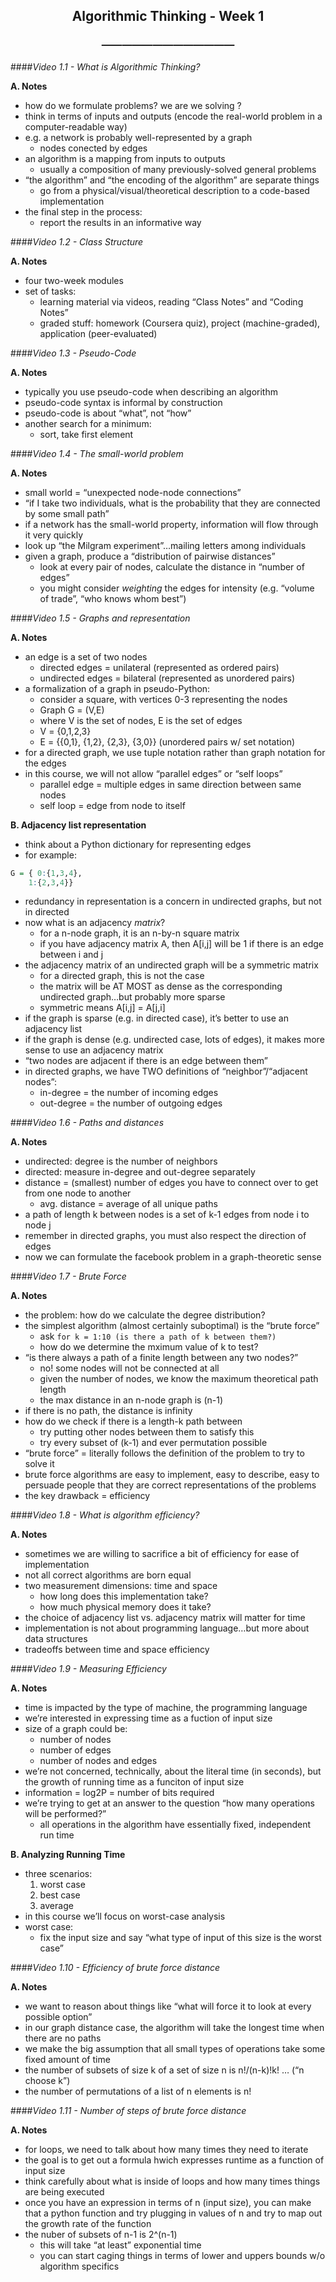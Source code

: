 <center> <h2>Algorithmic Thinking - Week 1 </h2> </center>
<center> <h3>---------------------------------------</h3> </center>

####*Video 1.1 - What is Algorithmic Thinking?*

**A. Notes**

- how do we formulate problems? we are we solving <current problem>?
- think in terms of inputs and outputs (encode the real-world problem in a computer-readable way)
- e.g. a network is probably well-represented by a graph
	- nodes conected by edges
- an algorithm is a mapping from inputs to outputs
	- usually a composition of many previously-solved general problems
- "the algorithm" and "the encoding of the algorithm" are separate things
	- go from a physical/visual/theoretical description to a code-based implementation
- the final step in the process:
	- report the results in an informative way
	
####*Video 1.2 - Class Structure*

**A. Notes**

- four two-week modules
- set of tasks:
	- learning material via videos, reading "Class Notes" and "Coding Notes"
	- graded stuff: homework (Coursera quiz), project (machine-graded), application (peer-evaluated)

####*Video 1.3 - Pseudo-Code*

**A. Notes**

- typically you use pseudo-code when describing an algorithm
- pseudo-code syntax is informal by construction
- pseudo-code is about "what", not "how"
- another search for a minimum:
	- sort, take first element

####*Video 1.4 - The small-world problem*

**A. Notes**

- small world = "unexpected node-node connections"
- "if I take two individuals, what is the probability that they are connected by some small path"
- if a network has the small-world property, information will flow through it very quickly
- look up "the Milgram experiment"...mailing letters among individuals
- given a graph, produce a "distribution of pairwise distances"
	- look at every pair of nodes, calculate the distance in "number of edges"
	- you might consider *weighting* the edges for intensity (e.g. "volume of trade", "who knows whom best")

####*Video 1.5 - Graphs and representation*

**A. Notes**

- an edge is a set of two nodes
	- directed edges = unilateral (represented as ordered pairs)
	- undirected edges = bilateral (represented as unordered pairs)
- a formalization of a graph in pseudo-Python:
	- consider a square, with vertices  0-3 representing the nodes
	- Graph G = (V,E)
	- where V is the set of nodes, E is the set of edges
	- V = {0,1,2,3}
	- E = {{0,1}, {1,2}, {2,3}, {3,0}} (unordered pairs w/ set notation)
- for a directed graph, we use tuple notation rather than graph notation for the edges
- in this course, we will not allow "parallel edges" or "self loops"
	- parallel edge = multiple edges in same direction between same nodes
	- self loop = edge from node to itself

**B. Adjacency list representation**

- think about a Python dictionary for representing edges
- for example:

```r
G = { 0:{1,3,4},
	1:{2,3,4}}
```

- redundancy in representation is a concern in undirected graphs, but not in directed
- now what is an adjacency *matrix*?
	- for a n-node graph, it is an n-by-n square matrix
	- if you have adjacency matrix A, then A[i,j] will be 1 if there is an edge between i and j
- the adjacency matrix of an undirected graph will be a symmetric matrix
	- for a directed graph, this is not the case
	- the matrix will be AT MOST as dense as the corresponding undirected graph...but probably more sparse
	- symmetric means A[i,j] = A[j,i]
- if the graph is sparse (e.g. in directed case), it's better to use an adjacency list
- if the graph is dense (e.g. undirected case, lots of edges), it makes more sense to use an adjacency matrix
- "two nodes are adjacent if there is an edge between them"
- in directed graphs, we have TWO definitions of "neighbor"/"adjacent nodes":
	- in-degree = the number of incoming edges
	- out-degree = the number of outgoing edges

####*Video 1.6 - Paths and distances*

**A. Notes**

- undirected: degree is the number of neighbors
- directed: measure in-degree and out-degree separately
- distance = (smallest) number of edges you have to connect over to get from one node to another
	- avg. distance = average of all unique paths
- a path of length k between nodes is a set of k-1 edges from node i to node j
- remember in directed graphs, you must also respect the direction of edges
- now we can formulate the facebook problem in a graph-theoretic sense

####*Video 1.7 - Brute Force*

**A. Notes**

- the problem: how do we calculate the degree distribution?
- the simplest algorithm (almost certainly suboptimal) is the "brute force"
	- ask ```for k = 1:10 (is there a path of k between them?)```
	- how do we determine the mximum value of k to test?
- "is there always a path of a finite length between any two nodes?"
	- no! some nodes will not be connected at all
	- given the number of nodes, we know the maximum theoretical path length
	- the max distance in an n-node graph is (n-1)
- if there is no path, the distance is infinity
- how do we check if there is a length-k path between
	- try putting other nodes between them to satisfy this
	- try every subset of (k-1) and ever permutation possible
- "brute force" = literally follows the definition of the problem to try to solve it
- brute force algorithms are easy to implement, easy to describe, easy to persuade people that they are correct representations of the problems
- the key drawback = efficiency

####*Video 1.8 - What is algorithm efficiency?*

**A. Notes**

- sometimes we are willing to sacrifice a bit of efficiency for ease of implementation
- not all correct algorithms are born equal
- two measurement dimensions: time and space
	- how long does this implementation take?
	- how much physical memory does it take?
- the choice of adjacency list vs. adjacency matrix will matter for time
- implementation is not about programming language...but more about data structures
- tradeoffs between time and space efficiency

####*Video 1.9 - Measuring Efficiency*

**A. Notes**

- time is impacted by the type of machine, the programming language
- we're interested in expressing time as a fuction of input size
- size of a graph could be:
	- number of nodes
	- number of edges
	- number of nodes and edges
- we're not concerned, technically, about the literal time (in seconds), but the growth of running time as a funciton of input size
- information = log2P = number of bits required
- we're trying to get at an answer to the question "how many operations will be performed?"
	- all operations in the algorithm have essentially fixed, independent run time

**B. Analyzing Running Time**

- three scenarios:
	1. worst case
	2. best case
	3. average
- in this course we'll focus on worst-case analysis
- worst case:
	- fix the input size and say "what type of input of this size is the worst case"

####*Video 1.10 - Efficiency of brute force distance*

**A. Notes**

- we want to reason about things like "what will force it to look at every possible option"
- in our graph distance case, the algorithm will take the longest time when there are no paths
- we make the big assumption that all small types of operations take some fixed amount of time
- the number of subsets of size k of a set of size n is n!/(n-k)!k! ... ("n choose k")
- the number of permutations of a list of n elements is n!

####*Video 1.11 - Number of steps of brute force distance*

**A. Notes**

- for loops, we need to talk about how many times they need to iterate
- the goal is to get out a formula hwich expresses runtime as a function of input size
- think carefully about what is inside of loops and how many times things are being executed
- once you have an expression in terms of n (input size), you can make that a python function and try plugging in values of n and try to map out the growth rate of the function
- the nuber of subsets of n-1 is 2^(n-1)
	- this will take "at least" exponential time
	- you can start caging things in terms of lower and uppers bounds w/o algorithm specifics